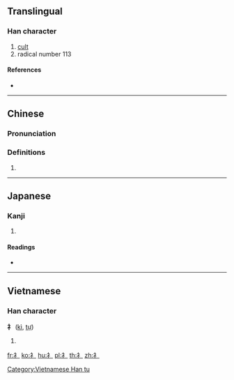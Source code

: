 {{character info/new}}
{{also|ネ|衤}}
==Translingual==
{{stroke order|type=animate}}

===Han character===
{{Han char|rn=113|rad=示|as=00|sn=4|four=30203|canj=IF}}

# [[cult]]
# radical number 113

====References====
* {{Han ref|kx=0839.201|dkj=24625|dj=1256.270|hdz=42385.011|uh=793B|ud=31035}}

----

==Chinese==
{{zh-forms}}

===Pronunciation===
{{zh-pron
|m=shìzìpáng,shì
|c=si6
|mc=
|oc=
|ma=
|cat=n
}}

===Definitions===
{{zh-hanzi}}

# {{rfdef|lang=zh}}

----

==Japanese==

===Kanji===
{{ja-kanji|grade=|rs=示00}}

# {{defn|lang=ja|sort=示00}}

====Readings====
* {{ja-readings|on=[[し]] (shi)|kun=[[しめすへん]] (shimesuhen)|nanori=}}

----

==Vietnamese==

===Han character===
'''礻''' ([[kì]], [[tự]])

# {{defn|lang=vi}}

[[Category:Vietnamese Han tu]]
[[Category:CJKV radicals| ]]

[[fr:礻]]
[[ko:礻]]
[[hu:礻]]
[[pl:礻]]
[[th:礻]]
[[zh:礻]]